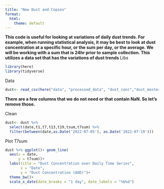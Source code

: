 ```yaml
---
title: "New Dust and Copies"
format:
  html:
    theme: default
---
```

**This code is useful for looking at variations of daily dust trends. For example, when running statistical analysis, it may be best to look at dust concentration at a specific hour, or the sum per day, or the average. We will be working with a sum that is 24hr prior to sample collection. This utilizes a data set that has the variations of dust trends **
Libs
```r
library(here)
library(tidyverse)
```


Data
```r
dust<- read_csv(here("data", "processed_data", "dust_conc","dust_master.csv")) 
```
**There are a few columns that we do not need or that contain NaN. So let's remove those.**

Clean
```r
dust<- dust %>%
  select(date,t1,t7,t13,t19,tsum,t7sum) %>%
  filter(between(date,as.Date('2022-07-05'), as.Date('2022-07-19')))
```

Plot T7sum
```r
dust %>% ggplot()+ geom_line(
  aes(x = date,
      y = t7sum))+
  labs(title = "Dust Concentration over Daily Time Series",
       x = "Date",
       y = "Dust Concentration (AOD)")+
  theme_bw()+
  scale_x_date(date_breaks = "1 day", date_labels = "%b%d")
```

